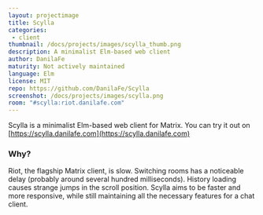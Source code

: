 ```yaml
---
layout: projectimage
title: Scylla
categories: 
 - client
thumbnail: /docs/projects/images/scylla_thumb.png
description: A minimalist Elm-based web client
author: DanilaFe
maturity: Not actively maintained
language: Elm
license: MIT
repo: https://github.com/DanilaFe/Scylla
screenshot: /docs/projects/images/scylla.png
room: "#scylla:riot.danilafe.com"
---
```


Scylla is a minimalist Elm-based web client for Matrix. You can try it out on [https://scylla.danilafe.com](https://scylla.danilafe.com)

### Why?

Riot, the flagship Matrix client, is slow. Switching rooms has a noticeable delay (probably around several hundred milliseconds). History loading causes strange jumps in the scroll position. Scylla aims to be faster and more responsive, while still maintaining all the necessary features for a chat client.
